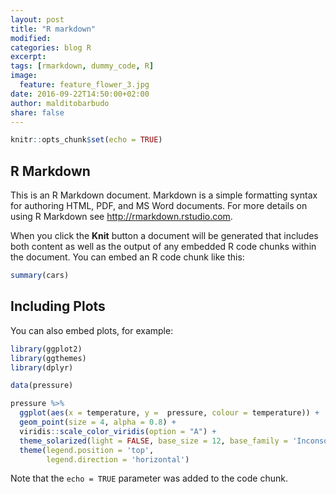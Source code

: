```yaml
---
layout: post
title: "R markdown"
modified:
categories: blog R
excerpt:
tags: [rmarkdown, dummy_code, R]
image:
  feature: feature_flower_3.jpg
date: 2016-09-22T14:50:00+02:00
author: malditobarbudo
share: false
---
```


```r
knitr::opts_chunk$set(echo = TRUE)
```

## R Markdown

This is an R Markdown document. Markdown is a simple formatting syntax for authoring HTML, PDF, and MS Word documents. For more details on using R Markdown see <http://rmarkdown.rstudio.com>.

When you click the **Knit** button a document will be generated that includes both content as well as the output of any embedded R code chunks within the document. You can embed an R code chunk like this:

```r
summary(cars)
```

## Including Plots

You can also embed plots, for example:

```r
library(ggplot2)
library(ggthemes)
library(dplyr)

data(pressure)

pressure %>%
  ggplot(aes(x = temperature, y =  pressure, colour = temperature)) +
  geom_point(size = 4, alpha = 0.8) +
  viridis::scale_color_viridis(option = "A") +
  theme_solarized(light = FALSE, base_size = 12, base_family = 'Inconsolata') +
  theme(legend.position = 'top',
        legend.direction = 'horizontal')
```

Note that the `echo = TRUE` parameter was added to the code chunk.
